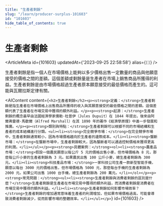 ```yaml
---
title: "生產者剩餘"
slug: "/learn/producer-surplus-101603"
id: "101603"
hide_table_of_contents: true
---
```



# 生產者剩餘

<ArticleMeta id={101603} updatedAt={'2023-09-25 22:58:58'} alias={`[]`} />
<div className='border-solid border-b border-t-0 my-4 border-[var(--ifm-color-gray-300)]' />

生產者剩餘是指一個人在市場價格上能夠以多少價格出售一定數量的商品與他願意接受的價格之間的差額。這個差額或剩餘量是生產者在市場上銷售商品所獲得的利益。生產者剩餘是由市場價格超過生產者原本願意接受的最低價格而產生的。這可能與瓦爾拉斯定律有關。

<AIContent content={`<h2>生產者剩餘</h2><p><strong>定義：</strong>生產者剩餘是指生產者在市場價格上出售商品所獲得的收入與其願意接受的最低價格之間的差額。這個差額代表了生產者在市場交易中獲得的額外利益。</p><p><strong>起源：</strong>生產者剩餘的概念最早由法國經濟學家儒勒·杜普伊（Jules Dupuit）在 1844 年提出，後來由阿爾弗雷德·馬歇爾（Alfred Marshall）在其 1890 年的著作《經濟學原理》中進一步發展和推廣。</p><p><strong>類別與特點：</strong>生產者剩餘可以根據不同的市場結構和生產者的成本結構進行分類。<ul><li><strong>完全競爭市場：</strong>在完全競爭市場中，生產者剩餘通常較小，因為市場價格趨向於生產者的邊際成本。</li><li><strong>壟斷市場：</strong>在壟斷市場中，生產者剩餘較大，因為壟斷者可以通過控制價格來獲得更高的利潤。</li></ul></p><p><strong>具體案例：</strong><ol><li><strong>農產品市場：</strong>假設一個農民願意以每公斤 5 元的價格出售小麥，但市場價格為 8 元，那麼每公斤小麥的生產者剩餘為 3 元。如果農民出售 100 公斤小麥，總生產者剩餘為 300 元。</li><li><strong>科技產品市場：</strong>一家科技公司生產一款新型智能手機，願意以每台 3000 元的價格出售，但市場價格為 5000 元，那麼每台手機的生產者剩餘為 2000 元。如果公司出售 1000 台手機，總生產者剩餘為 200 萬元。</li></ol></p><p><strong>常見問題：</strong><ul><li><strong>生產者剩餘與消費者剩餘的區別是什麼？</strong>生產者剩餘是生產者在市場交易中獲得的額外利益，而消費者剩餘是消費者在市場交易中獲得的額外利益。</li><li><strong>生產者剩餘如何影響市場效率？</strong>生產者剩餘的增加通常意味着生產者的利潤增加，但如果市場價格過高，可能會導致消費者剩餘減少，從而影響市場的整體效率。</li></ul></p>`} id={101603} />
